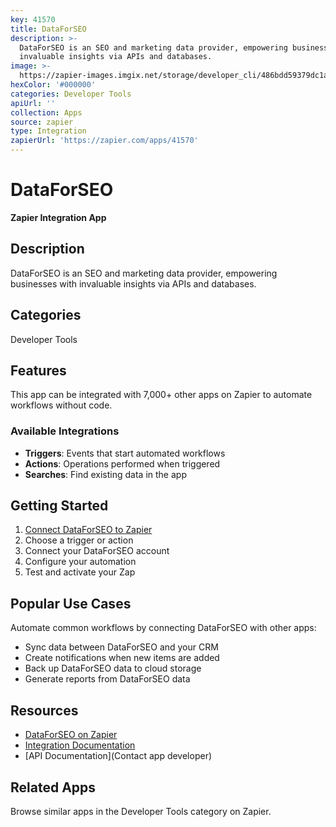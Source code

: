 ```yaml
---
key: 41570
title: DataForSEO
description: >-
  DataForSEO is an SEO and marketing data provider, empowering businesses with
  invaluable insights via APIs and databases.
image: >-
  https://zapier-images.imgix.net/storage/developer_cli/486bdd59379dc1a01dd1ac99e6532433_2.png?auto=format%2Ccompress&ixlib=python-3.0.0&q=50
hexColor: '#000000'
categories: Developer Tools
apiUrl: ''
collection: Apps
source: zapier
type: Integration
zapierUrl: 'https://zapier.com/apps/41570'
---
```

# DataForSEO

**Zapier Integration App**

## Description

DataForSEO is an SEO and marketing data provider, empowering businesses with invaluable insights via APIs and databases.

## Categories

Developer Tools

## Features

This app can be integrated with 7,000+ other apps on Zapier to automate workflows without code.

### Available Integrations

- **Triggers**: Events that start automated workflows
- **Actions**: Operations performed when triggered
- **Searches**: Find existing data in the app

## Getting Started

1. [Connect DataForSEO to Zapier](https://zapier.com/apps/41570)
2. Choose a trigger or action
3. Connect your DataForSEO account
4. Configure your automation
5. Test and activate your Zap

## Popular Use Cases

Automate common workflows by connecting DataForSEO with other apps:

- Sync data between DataForSEO and your CRM
- Create notifications when new items are added
- Back up DataForSEO data to cloud storage
- Generate reports from DataForSEO data

## Resources

- [DataForSEO on Zapier](https://zapier.com/apps/41570)
- [Integration Documentation](https://zapier.com/apps/41570/integrations)
- [API Documentation](Contact app developer)

## Related Apps

Browse similar apps in the Developer Tools category on Zapier.
